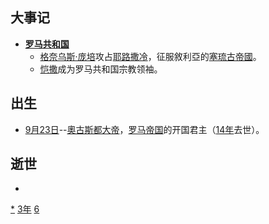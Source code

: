 {{yearTOC|-63|西汉'''[[元康_(汉宣帝)|元康]]三年'''}}

== 大事记 ==
* '''[[罗马共和国|罗马共和国]]'''
** [[格奈乌斯·庞培|格奈乌斯·庞培]]攻占[[耶路撒冷|耶路撒冷]]，征服敘利亞的[[塞琉古帝國|塞琉古帝國]]。
** [[恺撒|恺撒]]成为罗马共和国宗教领袖。

== 出生 ==
* [[9月23日|9月23日]]--[[奧古斯都大帝|奧古斯都大帝]]，[[罗马帝国|罗马帝国]]的开国君主（[[14年|14年]]去世）。

== 逝世 ==
{{Wikisource year mention}}
*

[[Category:前63年|*]]
[[Category:前60年代|3年]]
[[Category:前1世纪各年|6]]